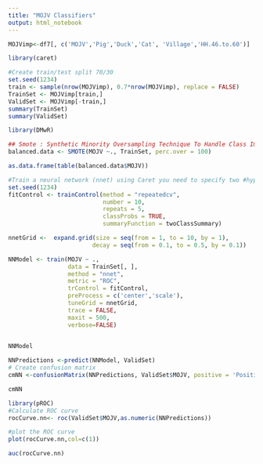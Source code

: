 ---
title: "MOJV Classifiers"
output: html_notebook
---





```{r}
MOJVimp<-df7[, c('MOJV','Pig','Duck','Cat', 'Village','HH.46.to.60')]
```
```{r}
library(caret)
```
```{r}
#Create train/test split 70/30
set.seed(1234)
train <- sample(nrow(MOJVimp), 0.7*nrow(MOJVimp), replace = FALSE)
TrainSet <- MOJVimp[train,]
ValidSet <- MOJVimp[-train,]
summary(TrainSet)
summary(ValidSet)

```
```{r}
library(DMwR)

## Smote : Synthetic Minority Oversampling Technique To Handle Class Imbalance In Binary Classification; code below puts it at 1:1 balance
balanced.data <- SMOTE(MOJV ~., TrainSet, perc.over = 100)

as.data.frame(table(balanced.data$MOJV))
```




```{r}
#Train a neural network (nnet) using Caret you need to specify two #hyper-parameters: size and decay. Size is the number of units in hidden #layer (nnet fit a single hidden layer neural network) and decay is the #regularization parameter to avoid over-fitting. Keep in mind that for each #R package the name of the hyper-parameters can change. This prevents overfitting as opposed to the previous code.
set.seed(1234)
fitControl <- trainControl(method = "repeatedcv", 
                           number = 10, 
                           repeats = 5, 
                           classProbs = TRUE, 
                           summaryFunction = twoClassSummary)

nnetGrid <-  expand.grid(size = seq(from = 1, to = 10, by = 1),
                        decay = seq(from = 0.1, to = 0.5, by = 0.1))

NNModel <- train(MOJV ~ ., 
                 data = TrainSet[, ],
                 method = "nnet",
                 metric = "ROC",
                 trControl = fitControl,
                 preProcess = c('center','scale'),
                 tuneGrid = nnetGrid,
                 trace = FALSE,
                 maxit = 500,
                 verbose=FALSE)
                  
```
```{r}
NNModel
```




```{r}
NNPredictions <-predict(NNModel, ValidSet)
# Create confusion matrix
cmNN <-confusionMatrix(NNPredictions, ValidSet$MOJV, positive = 'Positive')
```

```{r}
cmNN
```

```{r}
library(pROC)
#Calculate ROC curve
rocCurve.nn<- roc(ValidSet$MOJV,as.numeric(NNPredictions))
```

```{r}
#plot the ROC curve
plot(rocCurve.nn,col=c(1))
```

```{r}
auc(rocCurve.nn)
```






